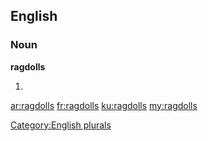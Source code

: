 ==English==

===Noun===
'''ragdolls'''

# {{plural of|ragdoll}}

[[Category:English plurals]]

[[ar:ragdolls]]
[[fr:ragdolls]]
[[ku:ragdolls]]
[[my:ragdolls]]